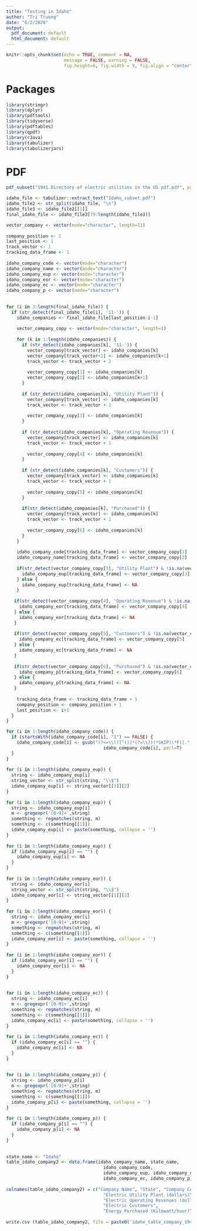 ```yaml
--- 
title: "Testing in Idaho" 
author: "Tri Truong" 
date: "6/2/2020" 
output:  
  pdf_document: default 
  html_document: default 
--- 
```

  
```r
knitr::opts_chunk$set(echo = TRUE, comment = NA,  
                      message = FALSE, warning = FALSE, 
                      fig.height=6, fig.width = 9, fig.align = "center") 
``` 
  
# Packages 
  
```r
library(stringr) 
library(dplyr) 
library(pdftools) 
library(tidyverse) 
library(pdftables) 
library(qpdf) 
library(rJava) 
library(tabulizer) 
library(tabulizerjars) 
``` 
  
# PDF 
  
```r
pdf_subset("1941.Directory of electric utilities in the US pdf.pdf", page= 204:213, output= "Idaho_subset.pdf") 
``` 
  
  
```r
idaho_file <- tabulizer::extract_text("Idaho_subset.pdf") 
idaho_file2 <- str_split(idaho_file, "\n") 
idaho_file3 <- idaho_file2[[1]] 
final_idaho_file <- idaho_file3[79:length(idaho_file3)] 
``` 
  

  
```r
vector_company <- vector(mode="character", length=11) 
  
company_position <- 1 
last_position <- 1 
track_vector <- 1 
tracking_data_frame <- 1 
  
idaho_company_code <- vector(mode="character") 
idaho_company_name <- vector(mode="character") 
idaho_company_eup <- vector(mode="character") 
idaho_company_eor <- vector(mode="character") 
idaho_company_ec <- vector(mode="character") 
idaho_company_p <- vector(mode="character") 
  
  
for (i in 3:length(final_idaho_file)) { 
  if (str_detect(final_idaho_file[i], '11-')) { 
    idaho_companies <- final_idaho_file[last_position:i-1] 
     
    vector_company_copy <- vector(mode="character", length=1) 
     
    for (k in 1:length(idaho_companies)) { 
      if (str_detect(idaho_companies[k], '11-')) { 
        vector_company[track_vector] <- idaho_companies[k] 
        vector_company[track_vector+1] <- idaho_companies[k+1] 
        track_vector <- track_vector + 2 
         
        vector_company_copy[1] <- idaho_companies[k] 
        vector_company_copy[2] <- idaho_companies[k+1] 
      } 
       
      if (str_detect(idaho_companies[k], "Utility Plant")) { 
        vector_company[track_vector] <- idaho_companies[k] 
        track_vector <- track_vector + 1 
         
        vector_company_copy[3] <- idaho_companies[k] 
      } 
       
      if (str_detect(idaho_companies[k], "Operating Revenue")) { 
        vector_company[track_vector] <- idaho_companies[k] 
        track_vector <- track_vector + 1 
         
        vector_company_copy[4] <- idaho_companies[k] 
      } 
       
      if (str_detect(idaho_companies[k], "Customers")) { 
        vector_company[track_vector] <- idaho_companies[k] 
        track_vector <- track_vector + 1 
         
        vector_company_copy[5] <- idaho_companies[k] 
      } 
       
      if(str_detect(idaho_companies[k], "Purchased")) { 
        vector_company[track_vector] <- idaho_companies[k] 
        track_vector <- track_vector + 1 
         
        vector_company_copy[6] <- idaho_companies[k] 
      } 
    } 
    
    idaho_company_code[tracking_data_frame] <- vector_company_copy[1] 
    idaho_company_name[tracking_data_frame] <- vector_company_copy[2] 
     
    if(str_detect(vector_company_copy[3], "Utility Plant") & !is.na(vector_company_copy[3])) { 
      idaho_company_eup[tracking_data_frame] <- vector_company_copy[3] 
    } else { 
      idaho_company_eup[tracking_data_frame] <- NA 
    } 
     
   if(str_detect(vector_company_copy[4], "Operating Revenue") & !is.na(vector_company_copy[4])) { 
     idaho_company_eor[tracking_data_frame] <- vector_company_copy[4] 
   } else { 
     idaho_company_eor[tracking_data_frame] <- NA 
   } 
  
   if(str_detect(vector_company_copy[5], "Customers") & !is.na(vector_company_copy[5])) { 
     idaho_company_ec[tracking_data_frame] <- vector_company_copy[5] 
   } else { 
     idaho_company_ec[tracking_data_frame] <- NA 
   } 
  
   if(str_detect(vector_company_copy[6], "Purchased") & !is.na(vector_company_copy[6])) { 
     idaho_company_p[tracking_data_frame] <- vector_company_copy[6] 
   } else { 
     idaho_company_p[tracking_data_frame] <- NA 
   } 
  
    tracking_data_frame <- tracking_data_frame + 1 
    company_position <- company_position + 1 
    last_position <- i+1 
  } 
} 
``` 
  
  
```r
for (i in 1:length(idaho_company_code)) { 
  if (startsWith(idaho_company_code[i], "1") == FALSE) { 
    idaho_company_code[i] <- gsub("(?<=\\()[^()]*(?=\\))(*SKIP)(*F)|.", "",  
                                     idaho_company_code[i], perl=T) 
  } 
} 
  
for (i in 1:length(idaho_company_eup)) { 
  string <- idaho_company_eup[i] 
  string_vector <- str_split(string, "\\$") 
  idaho_company_eup[i] <- string_vector[[1]][2] 
} 
  
for (i in 1:length(idaho_company_eup)) { 
  string <- idaho_company_eup[i] 
  m <- gregexpr('[0-9]+',string) 
  something <- regmatches(string, m) 
  something <- c(something[[1]]) 
  idaho_company_eup[i] <- paste(something, collapse = '') 
} 
  
for (i in 1:length(idaho_company_eup)) { 
  if (idaho_company_eup[i] == "") { 
    idaho_company_eup[i] <- NA 
  } 
} 
  
for (i in 1:length(idaho_company_eor)) { 
  string <- idaho_company_eor[i] 
  string_vector <- str_split(string, "\\$") 
  idaho_company_eor[i] <- string_vector[[1]][2] 
} 
  
for (i in 1:length(idaho_company_eor)) { 
  string <- idaho_company_eor[i] 
  m <- gregexpr('[0-9]+',string) 
  something <- regmatches(string, m) 
  something <- c(something[[1]]) 
  idaho_company_eor[i] <- paste(something, collapse = '') 
} 
  
for (i in 1:length(idaho_company_eor)) { 
  if (idaho_company_eor[i] == "") { 
    idaho_company_eor[i] <- NA 
  } 
} 
  
  
for (i in 1:length(idaho_company_ec)) { 
  string <- idaho_company_ec[i] 
  m <- gregexpr('[0-9]+',string) 
  something <- regmatches(string, m) 
  something <- c(something[[1]]) 
  idaho_company_ec[i] <- paste(something, collapse = '') 
} 
  
for (i in 1:length(idaho_company_ec)) { 
  if (idaho_company_ec[i] == "") { 
    idaho_company_ec[i] <- NA 
  } 
} 
  
  
for (i in 1:length(idaho_company_p)) { 
  string <- idaho_company_p[i] 
  m <- gregexpr('[0-9]+',string) 
  something <- regmatches(string, m) 
  something <- c(something[[1]]) 
  idaho_company_p[i] <- paste(something, collapse = '') 
} 
  
for (i in 1:length(idaho_company_p)) { 
  if (idaho_company_p[i] == "") { 
    idaho_company_p[i] <- NA 
  } 
} 
  
  
state_name <- "Idaho" 
table_idaho_company2 <- data.frame(idaho_company_name, state_name,  
                                     idaho_company_code,  
                                     idaho_company_eup, idaho_company_eor, 
                                     idaho_company_ec, idaho_company_p) 
  
colnames(table_idaho_company2) = c("Company Name", "State", "Company Code",  
                                     "Electric Utility Plant (dollars)",  
                                     "Electric Operating Revenues (dollars)", 
                                     "Electric Customers",  
                                     "Energy Purchased (Kilowatt/hour)") 
  
write.csv (table_idaho_company2, file = paste0('idaho_table_company_1941', '.csv')) 
``` 
 
 